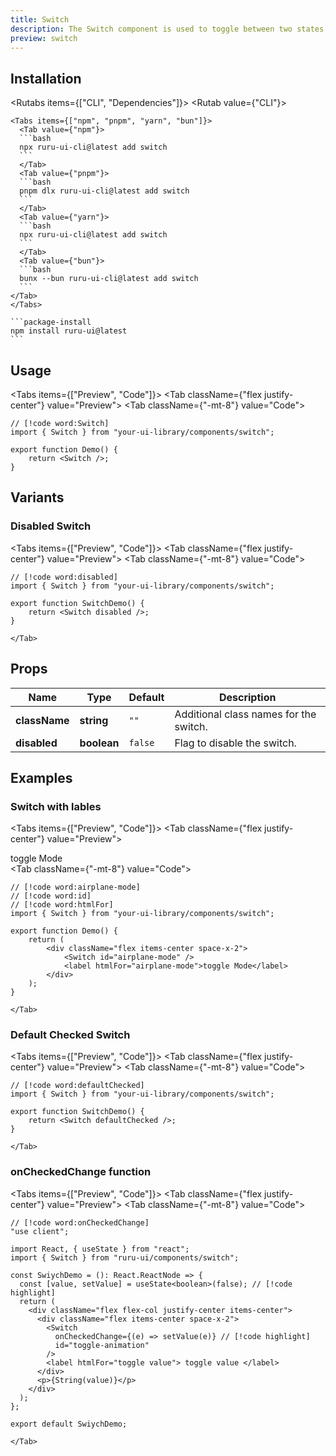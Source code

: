 ```yaml
---
title: Switch
description: The Switch component is used to toggle between two states.
preview: switch
---
```



## Installation

<Rutabs items={["CLI", "Dependencies"]}>
  <Rutab value={"CLI"}>
  
    <Tabs items={["npm", "pnpm", "yarn", "bun"]}>
      <Tab value={"npm"}>
      ```bash
      npx ruru-ui-cli@latest add switch
      ```
      </Tab>
      <Tab value={"pnpm"}>
      ```bash
      pnpm dlx ruru-ui-cli@latest add switch
      ```
      </Tab>
      <Tab value={"yarn"}>
      ```bash
      npx ruru-ui-cli@latest add switch
      ```
      </Tab>
      <Tab value={"bun"}>
      ```bash
      bunx --bun ruru-ui-cli@latest add switch
      ```
    </Tab>
    </Tabs>

  </Rutab>
  <Rutab value={"Dependencies"}>

    ```package-install
    npm install ruru-ui@latest
    ```

  </Rutab>
</Rutabs>

## Usage

<Tabs items={["Preview", "Code"]}>
    <Tab className={"flex justify-center"} value="Preview">
        <Switch />
    </Tab>
    <Tab className={"-mt-8"} value="Code">
```tsx
// [!code word:Switch]
import { Switch } from "your-ui-library/components/switch";

export function Demo() {
    return <Switch />;
}
```
  </Tab>
</Tabs>

## Variants

### Disabled Switch

<Tabs items={["Preview", "Code"]}>
    <Tab className={"flex justify-center"} value="Preview">
        <Switch disabled />
    </Tab>
    <Tab className={"-mt-8"} value="Code">
```tsx
// [!code word:disabled]
import { Switch } from "your-ui-library/components/switch";

export function SwitchDemo() {
    return <Switch disabled />;
}
```
    </Tab>

</Tabs>

## Props

| Name          | Type    | Default | Description                            |
| ------------- | ------- | ------- | -------------------------------------- |
| **className** | **string**  | `"" `   | Additional class names for the switch. |
| **disabled**  | **boolean** | `false` | Flag to disable the switch.            |

## Examples

### Switch with lables

<Tabs items={["Preview", "Code"]}>
    <Tab className={"flex justify-center"} value="Preview">
        <div className="flex items-center space-x-2">
          <Switch id="airplane-mode" />
          <label htmlFor="airplane-mode">toggle Mode</label>
        </div>
    </Tab>
    <Tab className={"-mt-8"} value="Code">
```tsx
// [!code word:airplane-mode]
// [!code word:id]
// [!code word:htmlFor]
import { Switch } from "your-ui-library/components/switch";

export function Demo() {
    return (
        <div className="flex items-center space-x-2">
            <Switch id="airplane-mode" />
            <label htmlFor="airplane-mode">toggle Mode</label>
        </div>
    );
}

```
    </Tab>

</Tabs>

### Default Checked Switch

<Tabs items={["Preview", "Code"]}>
    <Tab className={"flex justify-center"} value="Preview">
        <Switch defaultChecked />
    </Tab>
    <Tab className={"-mt-8"} value="Code">
```tsx
// [!code word:defaultChecked]
import { Switch } from "your-ui-library/components/switch";

export function SwitchDemo() {
    return <Switch defaultChecked />;
}
```
    </Tab>

</Tabs>

### onCheckedChange function

<Tabs items={["Preview", "Code"]}>
    <Tab className={"flex justify-center"} value="Preview">
        <SwiychEvent />
    </Tab>
    <Tab className={"-mt-8"} value="Code">
```tsx
// [!code word:onCheckedChange]
"use client";

import React, { useState } from "react";
import { Switch } from "ruru-ui/components/switch";

const SwiychDemo = (): React.ReactNode => {
  const [value, setValue] = useState<boolean>(false); // [!code highlight]
  return (
    <div className="flex flex-col justify-center items-center">
      <div className="flex items-center space-x-2">
        <Switch
          onCheckedChange={(e) => setValue(e)} // [!code highlight]
          id="toggle-animation"
        />
        <label htmlFor="toggle value"> toggle value </label>
      </div>
      <p>{String(value)}</p>
    </div>
  );
};

export default SwiychDemo;
```
    </Tab>
</Tabs>

